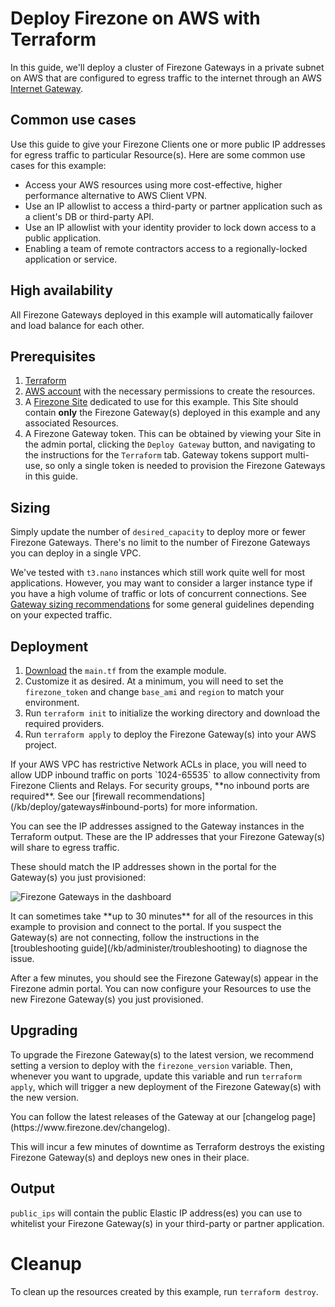 
# Deploy Firezone on AWS with Terraform

In this guide, we'll deploy a cluster of Firezone Gateways in a private subnet
on AWS that are configured to egress traffic to the internet through an AWS
[Internet Gateway](https://docs.aws.amazon.com/vpc/latest/userguide/VPC_Internet_Gateway.html).

## Common use cases

Use this guide to give your Firezone Clients one or more public IP addresses for
egress traffic to particular Resource(s). Here are some common use cases for
this example:

- Access your AWS resources using more cost-effective, higher performance
  alternative to AWS Client VPN.
- Use an IP allowlist to access a third-party or partner application such as a
  client's DB or third-party API.
- Use an IP allowlist with your identity provider to lock down access to a
  public application.
- Enabling a team of remote contractors access to a regionally-locked
  application or service.

## High availability

All Firezone Gateways deployed in this example will automatically failover and
load balance for each other.

## Prerequisites

1. [Terraform](https://www.terraform.io/downloads.html)
1. [AWS account](https://aws.amazon.com/) with the necessary permissions to
   create the resources.
1. A [Firezone Site](https://www.firezone.dev/kb/deploy/sites) dedicated to use
   for this example. This Site should contain **only** the Firezone Gateway(s)
   deployed in this example and any associated Resources.
1. A Firezone Gateway token. This can be obtained by viewing your Site in the
   admin portal, clicking the `Deploy Gateway` button, and navigating to the
   instructions for the `Terraform` tab. Gateway tokens support multi-use, so
   only a single token is needed to provision the Firezone Gateways in this
   guide.

## Sizing

Simply update the number of `desired_capacity` to deploy more or fewer Firezone
Gateways. There's no limit to the number of Firezone Gateways you can deploy in
a single VPC.

We've tested with `t3.nano` instances which still work quite well for most
applications. However, you may want to consider a larger instance type if you
have a high volume of traffic or lots of concurrent connections. See
[Gateway sizing recommendations](/kb/deploy/gateways#sizing-recommendations) for
some general guidelines depending on your expected traffic.

## Deployment

1. [Download](https://raw.githubusercontent.com/firezone/terraform-aws-gateway/refs/heads/main/examples/internet-gateway/main.tf)
   the `main.tf` from the example module.
1. Customize it as desired. At a minimum, you will need to set the
   `firezone_token` and change `base_ami` and `region` to match your
   environment.
1. Run `terraform init` to initialize the working directory and download the
   required providers.
1. Run `terraform apply` to deploy the Firezone Gateway(s) into your AWS
   project.

<Alert color="warning">
  If your AWS VPC has restrictive Network ACLs in place, you will need to allow
  UDP inbound traffic on ports `1024-65535` to allow connectivity from Firezone
  Clients and Relays. For security groups, **no inbound ports are required**.
  See our [firewall recommendations](/kb/deploy/gateways#inbound-ports) for more
  information.
</Alert>

You can see the IP addresses assigned to the Gateway instances in the Terraform
output. These are the IP addresses that your Firezone Gateway(s) will share to
egress traffic.

These should match the IP addresses shown in the portal for the Gateway(s) you
just provisioned:

<Image
  src="/images/kb/automate/terraform/aws/gateways.png"
  alt="Firezone Gateways in the dashboard"
  width={800}
  height={600}
/>

<Alert color="info">
  It can sometimes take **up to 30 minutes** for all of the resources in this
  example to provision and connect to the portal. If you suspect the Gateway(s)
  are not connecting, follow the instructions in the [troubleshooting
  guide](/kb/administer/troubleshooting) to diagnose the issue.
</Alert>

After a few minutes, you should see the Firezone Gateway(s) appear in the
Firezone admin portal. You can now configure your Resources to use the new
Firezone Gateway(s) you just provisioned.

## Upgrading

To upgrade the Firezone Gateway(s) to the latest version, we recommend setting a
version to deploy with the `firezone_version` variable. Then, whenever you want
to upgrade, update this variable and run `terraform apply`, which will trigger a
new deployment of the Firezone Gateway(s) with the new version.

<Alert color="info">
  You can follow the latest releases of the Gateway at our [changelog
  page](https://www.firezone.dev/changelog).
</Alert>

This will incur a few minutes of downtime as Terraform destroys the existing
Firezone Gateway(s) and deploys new ones in their place.

## Output

`public_ips` will contain the public Elastic IP address(es) you can use to
whitelist your Firezone Gateway(s) in your third-party or partner application.

# Cleanup

To clean up the resources created by this example, run `terraform destroy`.

<SupportOptions />
